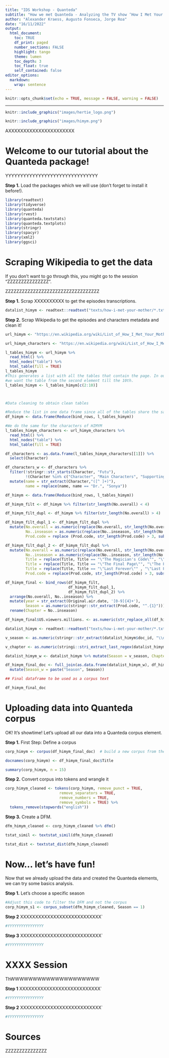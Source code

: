 ```yaml
---
title: "IDS Workshop - Quanteda"
subtitle: "How we met Quanteda - Analyzing the TV show ‘How I Met Your Mother’ with quanteda"
author: "Alexander Kraess, Augusto Fonseca, Jorge Roa"
date: "16/11/2022"
output: 
  html_document:
    toc: TRUE
    df_print: paged
    number_sections: FALSE
    highlight: tango
    theme: lumen
    toc_depth: 3
    toc_float: true
    self_contained: false
editor_options: 
  markdown: 
    wrap: sentence
---
```


```r
knitr::opts_chunk$set(echo = TRUE, message = FALSE, warning = FALSE)
```

------------------------------------------------------------------------
```r
knitr::include_graphics("images/hertie_logo.png")


```



```r
knitr::include_graphics("images/himym.png")


```



AXXXXXXXXXXXXXXXXXXXXXX

# Welcome to our tutorial about the Quanteda package!

YYYYYYYYYYYYYYYYYYYYYYYYYYYYYYY



**Step 1.** Load the packages which we will use (don't forget to install it before!).
```r
library(readtext)
library(tidyverse)
library(quanteda)
library(rvest)
library(quanteda.textstats)
library(quanteda.textplots)
library(stringr)
library(spacyr)
library(xml2)
library(ggsci)
```
# Scraping Wikipedia to get the data

If you don't want to go through this, you might go to the session "ZZZZZZZZZZZZZZZ".

ZZZZZZZZZZZZZZZZZZZZZZZZZZZZZZZZZZ

**Step 1.** Scrap XXXXXXXXXX to get the episodes transcriptions.

```r

datalist_himym <- readtext::readtext("texts/how-i-met-your-mother/*.txt")

```


**Step 2.** Scrap Wikipedia to get the episodes and characters metadata and clean it!

```r

url_himym <- "https://en.wikipedia.org/wiki/List_of_How_I_Met_Your_Mother_episodes"

url_himym_characters <- "https://en.wikipedia.org/wiki/List_of_How_I_Met_Your_Mother_characters"

l_tables_himym <- url_himym %>% 
  read_html() %>% 
  html_nodes("table") %>% 
  html_table(fill = TRUE)
l_tables_himym
#This generates a list with all the tables that contain the page. In our case, 
#we want the table from the second element till the 10th. 
l_tables_himym <- l_tables_himym[c(2:10)]



#Data cleaning to obtain clean tables

#Reduce the list in one data frame since all of the tables share the same structure 
df_himym <- data.frame(Reduce(bind_rows, l_tables_himym)) 

#We do the same for the characters of HIMYM
l_tables_himym_characters <- url_himym_characters %>% 
  read_html() %>% 
  html_nodes("table") %>% 
  html_table(fill = TRUE)

df_characters <- as.data.frame(l_tables_himym_characters[[1]]) %>% 
  select(Character)

df_characters_w <- df_characters %>% 
  filter(!stringr::str_starts(Character, "Futu"),
         !(Character %in% c("Character", "Main Characters", "Supporting Characters"))) %>% 
  mutate(name = str_extract(Character,"([^ ]+)"),
         name = replace(name, name == "Dr.", "Sonya"))

df_himym <- data.frame(Reduce(bind_rows, l_tables_himym)) 

df_himym_filt <- df_himym %>% filter(str_length(No.overall) < 4)

df_himym_filt_dupl <- df_himym %>% filter(str_length(No.overall) > 4)

df_himym_filt_dupl_1 <- df_himym_filt_dupl %>% 
  mutate(No.overall = as.numeric(replace(No.overall, str_length(No.overall) > 4, substr(No.overall, 1, 3))),
         No..inseason = as.numeric(replace(No..inseason, str_length(No..inseason) > 3, substr(No..inseason, 1, 2))),
         Prod.code = replace (Prod.code, str_length(Prod.code) > 3, substr(Prod.code, 1, 6)))

df_himym_filt_dupl_2 <- df_himym_filt_dupl %>% 
  mutate(No.overall = as.numeric(replace(No.overall, str_length(No.overall) > 4, substr(No.overall, 4, 6))),
         No..inseason = as.numeric(replace(No..inseason, str_length(No..inseason) > 3, substr(No..inseason, 3, 4))),
         Title = replace(Title, Title == "\"The Magician's Code\"", "\"The Magician's Code Part 2\""),
         Title = replace(Title, Title == "\"The Final Page\"", "\"The Final Page Part 2\""),
         Title = replace(Title, Title == "\"Last Forever\"" , "\"Last Forever Part 2\"" ),
         Prod.code = replace(Prod.code, str_length(Prod.code) > 3, substr(Prod.code, 7, 12)))

df_himym_final <- bind_rows(df_himym_filt, 
                            df_himym_filt_dupl_1, 
                            df_himym_filt_dupl_2) %>% 
  arrange(No.overall, No..inseason) %>% 
  mutate(year = str_extract(Original.air.date, '[0-9]{4}+'),
         Season = as.numeric(stringr::str_extract(Prod.code, "^.{1}"))) %>% 
  rename(Chapter = No..inseason)

df_himym_final$US.viewers.millions. <- as.numeric(str_replace_all(df_himym_final$US.viewers.millions., "\\[[0-9]+\\]", ""))

datalist_himym <- readtext::readtext("texts/how-i-met-your-mother/*.txt")

v_season <- as.numeric(stringr::str_extract(datalist_himym$doc_id, "\\d+"))

v_chapter <- as.numeric(stringi::stri_extract_last_regex(datalist_himym$doc_id, "[0-9]+"))

datalist_himym_w <- datalist_himym %>% mutate(Season = v_season, Chapter = v_chapter)

df_himym_final_doc <- full_join(as.data.frame(datalist_himym_w), df_himym_final, by = c("Season", "Chapter")) %>% 
  mutate(Season_w = paste("Season", Season))

## Final dataframe to be used as a corpus text

df_himym_final_doc

```

# Uploading data into Quanteda corpus

OK! It's showtime! Let's upload all our data into a Quanteda corpus element.

**Step 1.** First Step: Define a corpus

```r

corp_himym <- corpus(df_himym_final_doc)  # build a new corpus from the texts

docnames(corp_himym) <- df_himym_final_doc$Title

summary(corp_himym, n = 15)

```
**Step 2.** Convert corpus into tokens and wrangle it

```r

corp_himym_cleaned <- tokens(corp_himym, remove_punct = TRUE,
                        remove_separators = TRUE, 
                        remove_numbers = TRUE, 
                        remove_symbols = TRUE) %>%
  tokens_remove(stopwords("english"))


```

**Step 3.** Create a DFM.

```r

dfm_himym_cleaned <- corp_himym_cleaned %>% dfm()

tstat_simil <- textstat_simil(dfm_himym_cleaned)

tstat_dist <- textstat_dist(dfm_himym_cleaned)

```

# Now... let's have fun!

Now that we already upload the data and created the Quanteda elements, we can try some basics analysis.

**Step 1.** Let's choose a specific season


```r
#Adjust this code to filter the DFM and not the corpus
corp_himym_s1 <- corpus_subset(dfm_himym_cleaned, Season == 1)

```


**Step 2** XXXXXXXXXXXXXXXXXXXXXXXXXXX`



```r
#YYYYYYYYYYYYYYYY


```

**Step 3** XXXXXXXXXXXXXXXXXXXXXXXXXXX`



```r
#YYYYYYYYYYYYYYYY


```

# XXXX Session

ThWWWWWWWWWWWWWWWWWWWW


**Step 1** XXXXXXXXXXXXXXXXXXXXXXXXXXX`



```r
#YYYYYYYYYYYYYYYY


```

**Step 2** XXXXXXXXXXXXXXXXXXXXXXXXXXX`



```r
#YYYYYYYYYYYYYYYY


```



# Sources

ZZZZZZZZZZZZZZZ
